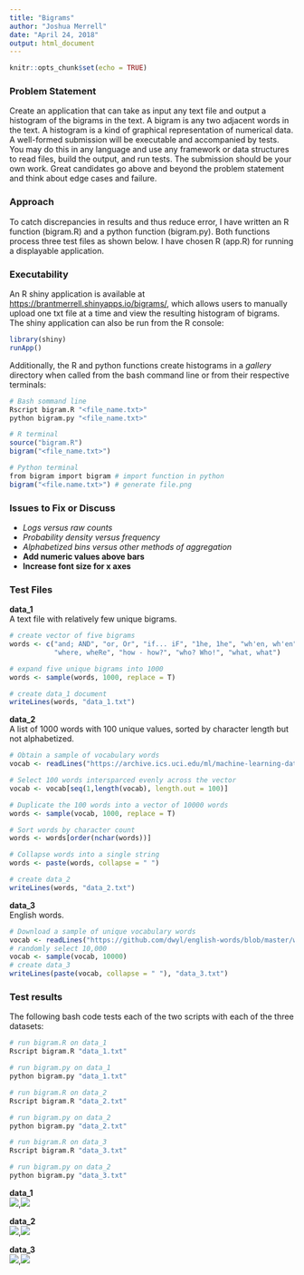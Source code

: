 ```yaml
---
title: "Bigrams"
author: "Joshua Merrell"
date: "April 24, 2018"
output: html_document
---
```


```r
knitr::opts_chunk$set(echo = TRUE)
```

### Problem Statement
Create an application that can take as input any text file and output a histogram of the bigrams in the text.
A bigram is any two adjacent words in the text. A histogram is a kind of graphical representation of numerical data.
A well-formed submission will be executable and accompanied by tests. You may do this in any language and use any framework or data structures to read files, build the output, and run tests. The submission should be your own work. Great candidates go above and beyond the problem statement and think about edge cases and failure.

### Approach
To catch discrepancies in results and thus reduce error, I have written an R function (bigram.R) and a python function (bigram.py). Both functions process three test files as shown below. I have chosen R (app.R) for running a displayable application.

### Executability
An R shiny application is available at [https://brantmerrell.shinyapps.io/bigrams/](https://brantmerrell.shinyapps.io/bigrams/), which allows users to manually upload one txt file at a time and view the resulting histogram of bigrams. The shiny application can also be run from the R console:  
```r
library(shiny)
runApp()
```
Additionally, the R and python functions create histograms in a *gallery* directory when called from the bash command line or from their respective terminals:
```r
# Bash sommand line
Rscript bigram.R "<file_name.txt>"
python bigram.py "<file_name.txt>"
```
```r
# R terminal
source("bigram.R")
bigram("<file_name.txt>")
```
```r
# Python terminal
from bigram import bigram # import function in python
bigram("<file.name.txt>") # generate file.png
```

### Issues to Fix or Discuss
 * _Logs versus raw counts_  
 * _Probability density versus frequency_  
 * _Alphabetized bins versus other methods of aggregation_
 * __Add numeric values above bars__
 * __Increase font size for x axes__

### Test Files
**data_1**  
A text file with relatively few unique bigrams.
```r
# create vector of five bigrams
words <- c("and; AND", "or, Or", "if... iF", "1he, 1he", "wh'en, wh'en", "why, why", 
           "where, wheRe", "how - how?", "who? Who!", "what, what")

# expand five unique bigrams into 1000
words <- sample(words, 1000, replace = T)

# create data_1 document
writeLines(words, "data_1.txt")
```

**data_2**  
A list of 1000 words with 100 unique values, sorted by character length but not alphabetized.
```r
# Obtain a sample of vocabulary words
vocab <- readLines("https://archive.ics.uci.edu/ml/machine-learning-databases/bag-of-words/vocab.pubmed.txt")

# Select 100 words intersparced evenly across the vector
vocab <- vocab[seq(1,length(vocab), length.out = 100)]

# Duplicate the 100 words into a vector of 10000 words
words <- sample(vocab, 1000, replace = T)

# Sort words by character count
words <- words[order(nchar(words))]

# Collapse words into a single string
words <- paste(words, collapse = " ")

# create data_2
writeLines(words, "data_2.txt")
```

**data_3**  
English words.
```r
# Download a sample of unique vocabulary words
vocab <- readLines("https://github.com/dwyl/english-words/blob/master/words.txt?raw=true")
# randomly select 10,000
vocab <- sample(vocab, 10000)
# create data_3
writeLines(paste(vocab, collapse = " "), "data_3.txt")
```

### Test results
The following bash code tests each of the two scripts with each of the three datasets:
```r
# run bigram.R on data_1
Rscript bigram.R "data_1.txt"

# run bigram.py on data_1
python bigram.py "data_1.txt"

# run bigram.R on data_2
Rscript bigram.R "data_2.txt"

# run bigram.py on data_2
python bigram.py "data_2.txt"

# run bigram.R on data_3
Rscript bigram.R "data_3.txt"

# run bigram.py on data_2
python bigram.py "data_3.txt"
```


**data_1**  
![](gallery/R_data_1.png),![](gallery/py_data_1.png)  

**data_2**  
![](gallery/R_data_2.png),![](gallery/py_data_2.png)  

**data_3**  
![](gallery/R_data_3.png),![](gallery/py_data_3.png)  
